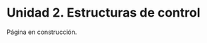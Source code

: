 ```{=latex}
\thispagestyle{primerapagina}
```

# Unidad 2. Estructuras de control

::: {.en-construccion data-latex=""}
Página en construcción.
:::
